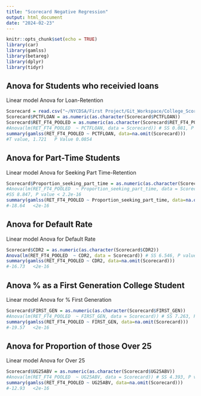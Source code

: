 ```yaml
---
title: "Scorecard Negative Regression"
output: html_document
date: "2024-02-23"
---
```


```r
knitr::opts_chunk$set(echo = TRUE)
library(car)
library(gamlss)
library(betareg)
library(dplyr)
library(tidyr)
```

## Anova for Students who receivied loans

Linear model Anova for Loan-Retention

```r
Scorecard = read.csv("~/NYCDSA/First Project/Git_Workspace/College_Scorecard_Data/Data/Trimmed_Scorecard.csv")
Scorecard$PCTFLOAN = as.numeric(as.character(Scorecard$PCTFLOAN))
Scorecard$RET_FT4_POOLED = as.numeric(as.character(Scorecard$RET_FT4_POOLED))
#Anova(lm(RET_FT4_POOLED  ~ PCTFLOAN, data = Scorecard)) # SS 0.081, P value 0.08323
summary(gamlss(RET_FT4_POOLED ~ PCTFLOAN, data=na.omit(Scorecard)))
#T value, 1.721   P Value 0.0854
```

## Anova for Part-Time Students

Linear model Anova for Seeking Part Time-Retention

```r
Scorecard$Proportion_seeking_part_time = as.numeric(as.character(Scorecard$Proportion_seeking_part_time))
#Anova(lm(RET_FT4_POOLED  ~ Proportion_seeking_part_time, data = Scorecard)) 
#SS 8.847, P value < 2.2e-16
summary(gamlss(RET_FT4_POOLED ~ Proportion_seeking_part_time, data=na.omit(Scorecard)))
#-18.64   <2e-16
```
## Anova for Default Rate

Linear model Anova for Default Rate
```r
Scorecard$CDR2 = as.numeric(as.character(Scorecard$CDR2))
Anova(lm(RET_FT4_POOLED  ~ CDR2, data = Scorecard)) # SS 6.546, P value < 2.2e-16
summary(gamlss(RET_FT4_POOLED ~ CDR2, data=na.omit(Scorecard)))
#-16.73   <2e-16
```
## Anova % as a First Generation College Student

Linear model Anova for % First Generation
```r
Scorecard$FIRST_GEN = as.numeric(as.character(Scorecard$FIRST_GEN))
#Anova(lm(RET_FT4_POOLED  ~ FIRST_GEN, data = Scorecard)) # SS 7.263, P value < 2.2e-16
summary(gamlss(RET_FT4_POOLED ~ FIRST_GEN, data=na.omit(Scorecard)))
#-19.57   <2e-16
```
## Anova for Proportion of those Over 25

Linear model Anova for Over 25
```r
Scorecard$UG25ABV = as.numeric(as.character(Scorecard$UG25ABV))
#Anova(lm(RET_FT4_POOLED  ~ UG25ABV, data = Scorecard)) # SS 4.393, P value < 2.2e-16
summary(gamlss(RET_FT4_POOLED ~ UG25ABV, data=na.omit(Scorecard)))
#-12.93   <2e-16
```



